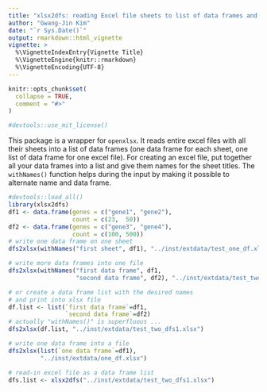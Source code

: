 ```yaml
---
title: "xlsx2dfs: reading Excel file sheets to list of data frames and vice versa"
author: "Gwang-Jin Kim"
date: "`r Sys.Date()`"
output: rmarkdown::html_vignette
vignette: >
  %\VignetteIndexEntry{Vignette Title}
  %\VignetteEngine{knitr::rmarkdown}
  %\VignetteEncoding{UTF-8}
---
```


```r
knitr::opts_chunk$set(
  collapse = TRUE,
  comment = "#>"
)

#devtools::use_mit_license()
```

This package is a wrapper for `openxlsx`.
It reads entire excel files with all their sheets into a list of data frames (one data frame for each sheet, one list of data frame for one excel file).
For creating an excel file, put together all your data frames into a list and give them names for the sheet titles.
The `withNames()` function helps during the input by making it possible to alternate name and data frame.


```r
#devtools::load_all()
library(xlsx2dfs)
df1 <- data.frame(genes = c("gene1", "gene2"),
                  count = c(23,  50))
df2 <- data.frame(genes = c("gene3", "gene4"),
                  count = c(100, 500))
# write one data frame on one sheet
dfs2xlsx(withNames("first sheet", df1), "../inst/extdata/test_one_df.xlsx")

# write more data frames into one file
dfs2xlsx(withNames("first data frame", df1,
                   "second data frame", df2), "../inst/extdata/test_two_dfs.xlsx")

# or create a data frame list with the desired names
# and print into xlsx file
df.list <- list(`first data frame`=df1,
                `second data frame`=df2)
# actually "withNames()" is superfluous ...
dfs2xlsx(df.list, "../inst/extdata/test_two_dfs1.xlsx")

# write one data frame into a file
dfs2xlsx(list(`one data frame`=df1),
         "../inst/extdata/one_df.xlsx")

# read-in excel file as a data frame list
dfs.list <- xlsx2dfs("../inst/extdata/test_two_dfs1.xlsx")
```
